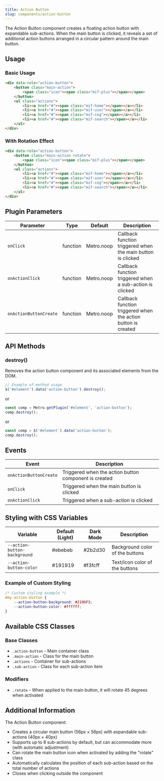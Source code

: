 ```yaml
---
title: Action Button
slug: components/action-button
---
```


The Action Button component creates a floating action button with expandable sub-actions. When the main button is clicked, it reveals a set of additional action buttons arranged in a circular pattern around the main button.

## Usage

### Basic Usage

```html
<div data-role="action-button">
    <button class="main-action">
        <span class="icon"><span class="mif-plus"></span></span>
    </button>
    <ul class="actions">
        <li><a href="#"><span class="mif-home"></span></a></li>
        <li><a href="#"><span class="mif-user"></span></a></li>
        <li><a href="#"><span class="mif-cog"></span></a></li>
        <li><a href="#"><span class="mif-search"></span></a></li>
    </ul>
</div>
```

### With Rotation Effect

```html
<div data-role="action-button">
    <button class="main-action rotate">
        <span class="icon"><span class="mif-plus"></span></span>
    </button>
    <ul class="actions">
        <li><a href="#"><span class="mif-home"></span></a></li>
        <li><a href="#"><span class="mif-user"></span></a></li>
        <li><a href="#"><span class="mif-cog"></span></a></li>
        <li><a href="#"><span class="mif-search"></span></a></li>
    </ul>
</div>
```

## Plugin Parameters

| Parameter | Type | Default | Description |
| --------- | ---- | ------- | ----------- |
| `onClick` | function | Metro.noop | Callback function triggered when the main button is clicked |
| `onActionClick` | function | Metro.noop | Callback function triggered when a sub-action is clicked |
| `onActionButtonCreate` | function | Metro.noop | Callback function triggered when the action button is created |

## API Methods

### destroy()

Removes the action button component and its associated elements from the DOM.

```javascript
// Example of method usage
$('#element').data('action-button').destroy();
```
or
```javascript
const comp = Metro.getPlugin('#element', 'action-button');
comp.destroy();
```
or
```javascript
const comp = $('#element').data('action-button');
comp.destroy();
```

## Events

| Event | Description |
| ----- | ----------- |
| `onActionButtonCreate` | Triggered when the action button component is created |
| `onClick` | Triggered when the main button is clicked |
| `onActionClick` | Triggered when a sub-action is clicked |

## Styling with CSS Variables

| Variable | Default (Light) | Dark Mode | Description |
| -------- | --------------- | --------- | ----------- |
| `--action-button-background` | #ebebeb | #2b2d30 | Background color of the buttons |
| `--action-button-color` | #191919 | #f3fcff | Text/icon color of the buttons |

### Example of Custom Styling

```css
/* Custom styling example */
#my-action-button {
    --action-button-background: #2196F3;
    --action-button-color: #ffffff;
}
```

## Available CSS Classes

### Base Classes
- `.action-button` - Main container class
- `.main-action` - Class for the main button
- `.actions` - Container for sub-actions
- `.sub-action` - Class for each sub-action item

### Modifiers
- `.rotate` - When applied to the main button, it will rotate 45 degrees when activated

## Additional Information

The Action Button component:
- Creates a circular main button (56px × 56px) with expandable sub-actions (40px × 40px)
- Supports up to 8 sub-actions by default, but can accommodate more (with automatic adjustment)
- Can rotate the main button icon when activated by adding the "rotate" class
- Automatically calculates the position of each sub-action based on the total number of actions
- Closes when clicking outside the component